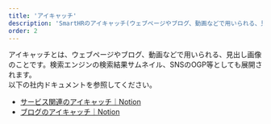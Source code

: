 ```yaml
---
title: 'アイキャッチ'
description: 'SmartHRのアイキャッチ(ウェブページやブログ、動画などで用いられる、見出し画像)についてまとめています'
order: 2
---
```


アイキャッチとは、ウェブページやブログ、動画などで用いられる、見出し画像のことです。検索エンジンの検索結果サムネイル、SNSのOGP等としても展開されます。  
以下の社内ドキュメントを参照してください。

- [サービス関連のアイキャッチ｜Notion](https://www.notion.so/28537b6398eb805d93dbc6363a8a3996?source=copy_link)
- [ブログのアイキャッチ｜Notion](https://www.notion.so/29437b6398eb80618bcee16327094eb6?source=copy_link)